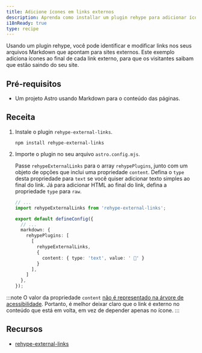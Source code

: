 ```yaml
---
title: Adicione ícones em links externos
description: Aprenda como installar um plugin rehype para adicionar ícones em links externos em seus arquivos Markdown
i18nReady: true
type: recipe
---
```


Usando um plugin rehype, você pode identificar e modificar links nos seus arquivos Markdown que apontam para sites externos. Este exemplo adiciona ícones ao final de cada link externo, para que os visitantes saibam que estão saindo do seu site.

## Pré-requisitos
- Um projeto Astro usando Markdown para o conteúdo das páginas.

## Receita

1. Instale o plugin `rehype-external-links`.

    ```shell
    npm install rehype-external-links
    ```

2. Importe o plugin no seu arquivo `astro.config.mjs`. 

    Passe `rehypeExternalLinks` para o array `rehypePlugins`, junto com um objeto de opções que inclui uma propriedade `content`. Defina o `type` desta propriedade para `text` se você quiser adicionar texto simples ao final do link. Já para adicionar HTML ao final do link, defina a propriedade `type` para `raw`.

    ```ts
    // ...
    import rehypeExternalLinks from 'rehype-external-links';

    export default defineConfig({
      // ...
      markdown: {
        rehypePlugins: [
          [
            rehypeExternalLinks,
            {
              content: { type: 'text', value: ' 🔗' }
            }
          ],
        ]
      },
    });
    ```

:::note
  O valor da propriedade `content` [não é representado na árvore de acessibilidade](https://developer.mozilla.org/en-US/docs/Web/CSS/content#accessibility_concerns). Portanto, é melhor deixar claro que o link é externo no conteúdo que está em volta, em vez de depender apenas no ícone.
:::

## Recursos
- [rehype-external-links](https://www.npmjs.com/package/rehype-external-links)
